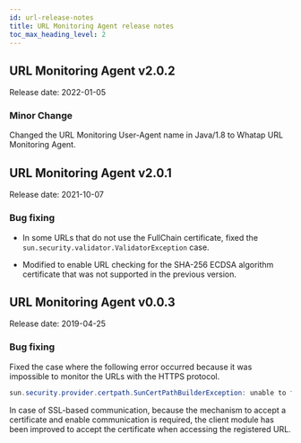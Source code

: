 ```yaml
---
id: url-release-notes
title: URL Monitoring Agent release notes
toc_max_heading_level: 2
---
```


## URL Monitoring Agent v2.0.2

Release date: 2022-01-05 

### Minor Change

Changed the URL Monitoring User-Agent name in Java/1.8 to Whatap URL Monitoring Agent. 

## URL Monitoring Agent v2.0.1

Release date: 2021-10-07

### Bug fixing

- In some URLs that do not use the FullChain certificate, fixed the `sun.security.validator.ValidatorException` case.

- Modified to enable URL checking for the SHA-256 ECDSA algorithm certificate that was not supported in the previous version.

## URL Monitoring Agent v0.0.3

Release date: 2019-04-25

### Bug fixing

Fixed the case where the following error occurred because it was impossible to monitor the URLs with the HTTPS protocol.

```java title='Java'
sun.security.provider.certpath.SunCertPathBuilderException: unable to find valid certification path to requested target
```

In case of SSL-based communication, because the mechanism to accept a certificate and enable communication is required, the client module has been improved to accept the certificate when accessing the registered URL.
